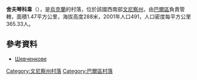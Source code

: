 {{coord|48|52|27|N|27|49|54|E|scale:30000|display=title}}

'''舍夫琴科韋'''（{{lang-uk|Шевченкове}}），是[[烏克蘭|烏克蘭]]的村落，位於該國西南部[[文尼察州|文尼察州]]，由[[巴爾區|巴爾區]]負責管轄，面積1.47平方公里，海拔高度288米，2001年人口491，人口密度每平方公里365.33人。

==參考資料==
* [http://w1.c1.rada.gov.ua/pls/z7503/A005?rdat1=01.10.2015&rf7571=1334 Шевченкове]

[[Category:文尼察州村落|Category:文尼察州村落]]
[[Category:巴爾區村落|Category:巴爾區村落]]


{{Vinnytsia-geo-stub}}
